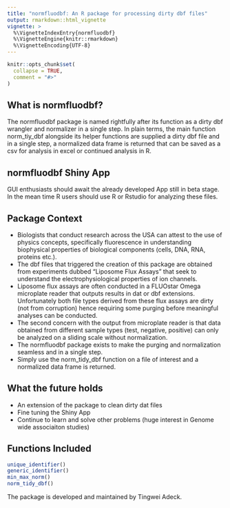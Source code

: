 ```yaml
---
title: "normfluodbf: An R package for processing dirty dbf files"
output: rmarkdown::html_vignette
vignette: >
  %\VignetteIndexEntry{normfluodbf}
  %\VignetteEngine{knitr::rmarkdown}
  %\VignetteEncoding{UTF-8}
---
```


```r
knitr::opts_chunk$set(
  collapse = TRUE,
  comment = "#>"
)
```
## What is normfluodbf?
The normfluodbf package is named rightfully after its function as a dirty dbf wrangler and normalizer in a single step. In plain terms, the main function norm_tiy_dbf alongside its helper functions are supplied a dirty dbf file and in a single step, a normalized data frame is returned that can be saved as a csv for analysis in excel or continued analysis in R.

## normfluodbf Shiny App
GUI enthusiasts should await the already developed App still in beta stage. In the mean time R users should use R or Rstudio for analyzing these files.

## Package Context
* Biologists that conduct research across the USA can attest to the use of physics concepts, specifically fluorescence in understanding biophysical properties of biological components (cells, DNA, RNA, proteins etc.). 
* The dbf files that triggered the creation of this package are obtained from experiments dubbed "Liposome Flux Assays" that seek to understand the electrophysiological properties of ion channels.
* Liposome flux assays are often conducted in a FLUOstar Omega microplate reader that outputs results in dat or dbf extensions. Unfortunately both file types derived from these flux assays are dirty (not from corruption) hence requiring some purging before meaningful analyses can be conducted.
* The second concern with the output from microplate reader is that data obtained from different sample types (test, negative, positive) can only be analyzed on a sliding scale without normalization.
* The normfluodbf package exists to make the purging and normalization seamless and in a single step.
* Simply use the norm_tidy_dbf function on a file of interest and a normalized data frame is returned.

## What the future holds
* An extension of the package to clean dirty dat files
* Fine tuning the Shiny App
* Continue to learn and solve other problems (huge interest in Genome wide associaiton studies)

## Functions Included
```r
unique_identifier()
generic_identifier()
min_max_norm()
norm_tidy_dbf()
```

The package is developed and maintained by Tingwei Adeck.


